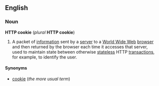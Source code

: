 ==English==
===Noun===
'''HTTP cookie''' (''plural'' '''HTTP cookie''')

#A packet of [[information]] sent by a [[server]] to a [[World Wide Web]] [[browser]] and then returned by the browser each time it accesses that server, used to maintain state between otherwise [[stateless]] HTTP [[transaction]]s, for example, to identify the user.

====Synonyms====
*[[cookie]] (''the more usual term'')
